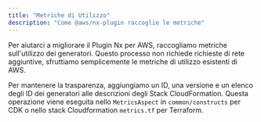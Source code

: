 ```yaml
---
title: "Metriche di Utilizzo"
description: "Come @aws/nx-plugin raccoglie le metriche"
---
```




Per aiutarci a migliorare il Plugin Nx per AWS, raccogliamo metriche sull'utilizzo dei generatori. Questo processo non richiede richieste di rete aggiuntive, sfruttiamo semplicemente le metriche di utilizzo esistenti di AWS.

Per mantenere la trasparenza, aggiungiamo un ID, una versione e un elenco degli ID dei generatori alle descrizioni degli Stack CloudFormation. Questa operazione viene eseguita nello `MetricsAspect` in `common/constructs` per CDK o nello stack Cloudformation `metrics.tf` per Terraform.